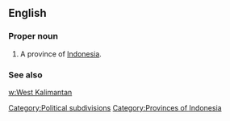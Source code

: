 ==English==

===Proper noun===
{{en-proper noun}}

# A province of [[Indonesia]].

===See also===
[[w:West Kalimantan]]

[[Category:Political subdivisions]]
[[Category:Provinces of Indonesia]]